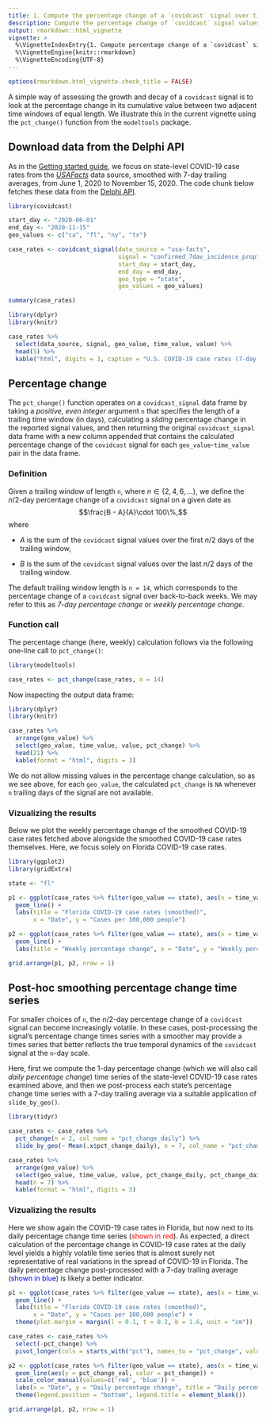 ```yaml
---
title: 1. Compute the percentage change of a `covidcast` signal over time
description: Compute the percentage change of `covidcast` signal values over time.
output: rmarkdown::html_vignette
vignette: >
  %\VignetteIndexEntry{1. Compute percentage change of a `covidcast` signal over time}
  %\VignetteEngine{knitr::rmarkdown}
  %\VignetteEncoding{UTF-8}
---
```


```r
options(rmarkdown.html_vignette.check_title = FALSE)
```

A simple way of assessing the growth and decay of a `covidcast` signal is to 
look at the percentage change in its cumulative value between two adjacent time 
windows of equal length. We illustrate this in the current vignette using the 
`pct_change()` function from the `modeltools` package. 

## Download data from the Delphi API

As in the 
[Getting started guide](https://cmu-delphi.github.io/covidcast/modeltoolsR/articles/modeltools.html), 
we focus on state-level COVID-19 case rates from the 
[*USAFacts*](https://cmu-delphi.github.io/delphi-epidata/api/covidcast-signals/usa-facts.html) 
data source, smoothed with 7-day trailing averages, from June 1, 2020 to 
November 15, 2020. The code chunk below fetches these data from the 
[Delphi API](https://cmu-delphi.github.io/delphi-epidata/api/covidcast_signals.html).

```r
library(covidcast)

start_day <- "2020-06-01"
end_day <- "2020-11-15"
geo_values <- c("ca", "fl", "ny", "tx")

case_rates <- covidcast_signal(data_source = "usa-facts",
                               signal = "confirmed_7dav_incidence_prop",
                               start_day = start_day, 
                               end_day = end_day,
                               geo_type = "state", 
                               geo_values = geo_values)
```

```r
summary(case_rates)
```

```r
library(dplyr)
library(knitr)

case_rates %>%
  select(data_source, signal, geo_value, time_value, value) %>% 
  head(5) %>%
  kable("html", digits = 3, caption = "U.S. COVID-19 case rates (7-day trailing average)")
```

## Percentage change

The `pct_change()` function operates on a `covidcast_signal` data frame by 
taking a *positive, even integer* argument `n` that specifies the length of a 
trailing time window (in days), calculating a *sliding* percentage change in the
reported signal values, and then returning the original `covidcast_signal` data 
frame with a new column appended that contains the calculated percentage change 
of the `covidcast` signal for each `geo_value`-`time_value` pair in the data
frame.


### Definition

Given a trailing window of length `n`, where $n\in\{2,4,6,\dots\}$, we define
the $n/2$-day percentage change of a `covidcast` signal on a given date as
$$\frac{B - A}{A}\cdot 100\%,$$ where

* $A$ is the sum of the `covidcast` signal values over the first $n/2$ days of the 
trailing window,

* $B$ is the sum of the `covidcast` signal values over the last $n/2$ days of the 
trailing window.

The default trailing window length is `n = 14`, which corresponds to the 
percentage change of a `covidcast` signal over back-to-back weeks. We may refer
to this as *7-day percentage change* or *weekly percentage change*.


### Function call 

The percentage change (here, weekly) calculation follows via the following 
one-line call to `pct_change()`:

```r
library(modeltools)

case_rates <- pct_change(case_rates, n = 14)
```


Now inspecting the output data frame:

```r
library(dplyr)
library(knitr)

case_rates %>% 
  arrange(geo_value) %>% 
  select(geo_value, time_value, value, pct_change) %>%
  head(21) %>%
  kable(format = "html", digits = 3)
```

We do not allow missing values in the percentage change calculation, so as we
see above, for each `geo_value`, the calculated `pct_change` is `NA` whenever
`n` trailing days of the signal are not available.


### Vizualizing the results

Below we plot the weekly percentage change of the smoothed COVID-19 case rates 
fetched above alongside the smoothed COVID-19 case rates themselves. Here, we 
focus solely on Florida COVID-19 case rates. 

```r
library(ggplot2)
library(gridExtra)

state <- "fl"

p1 <- ggplot(case_rates %>% filter(geo_value == state), aes(x = time_value, y = value)) +
  geom_line() +
  labs(title = "Florida COVID-19 case rates (smoothed)",
       x = "Date", y = "Cases per 100,000 people")

p2 <- ggplot(case_rates %>% filter(geo_value == state), aes(x = time_value, y = pct_change)) +
  geom_line() +
  labs(title = "Weekly percentage change", x = "Date", y = "Weekly percentage change")

grid.arrange(p1, p2, nrow = 1)
```


## Post-hoc smoothing percentage change time series

For smaller choices of `n`, the $n/2$-day percentage change of a `covidcast`
signal can become increasingly volatile. In these cases, post-processing the 
signal's percentage change times series with a smoother may provide a times 
series that better reflects the true temporal dynamics of the `covidcast` signal
at the `n`-day scale.

Here, first we compute the 1-day percentage change (which we will also call
*daily percentage change*) time series of the state-level COVID-19 case rates
examined above, and then we post-process each state's percentage change time 
series with a 7-day trailing average via a suitable application of 
`slide_by_geo()`.

```r
library(tidyr)

case_rates <- case_rates %>%
  pct_change(n = 2, col_name = "pct_change_daily") %>%
  slide_by_geo(~ Mean(.x$pct_change_daily), n = 7, col_name = "pct_change_daily_7dav")

case_rates %>%
  arrange(geo_value) %>% 
  select(geo_value, time_value, value, pct_change_daily, pct_change_daily_7dav) %>%
  head(n = 7) %>%
  kable(format = "html", digits = 3)
```



### Vizualizing the results

Here we show again the COVID-19 case rates in Florida, but now next to its daily
percentage change time series 
(<span style="color: red;">shown in red</span>). As expected, a direct 
calculation of the percentage change in COVID-19 case rates at the daily level 
yields a highly volatile time series that is almost surely not representative of 
real variations in the spread of COVID-19 in Florida. The daily percentage 
change post-processed with a 7-day trailing average 
(<span style="color: blue;">shown in blue</span>) is likely a better indicator.

```r
p1 <- ggplot(case_rates %>% filter(geo_value == state), aes(x = time_value, y = value)) +
  geom_line() + 
  labs(title = "Florida COVID-19 case rates (smoothed)", 
       x = "Date", y = "Cases per 100,000 people") + 
  theme(plot.margin = margin(l = 0.1, t = 0.2, b = 1.6, unit = "cm"))

case_rates <- case_rates %>%
  select(-pct_change) %>%
  pivot_longer(cols = starts_with("pct"), names_to = "pct_change", values_to = "pct_change_val")

p2 <- ggplot(case_rates %>% filter(geo_value == state), aes(x = time_value)) +
  geom_line(aes(y = pct_change_val, color = pct_change)) + 
  scale_color_manual(values=c('red', 'blue')) +
  labs(x = "Date", y = "Daily percentage change", title = "Daily percentage change") +
  theme(legend.position = "bottom", legend.title = element_blank())

grid.arrange(p1, p2, nrow = 1)
```
